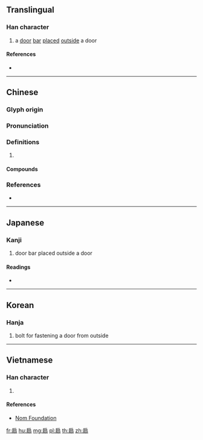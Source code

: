 {{character info/new}}
==Translingual==

===Han character===
{{Han char|rn=63|rad=戶|as=05|sn=9|four=37227|canj=HSBR,ISBR|ids=⿸戶冋, ⿸户冋}}

# a [[door]] [[bar]] [[place]]d [[outside]] a door

====References====
* {{Han ref|kx=0416.040|dkj=11728|dj=0761.030|hdz=32262.020|uh=6243|ud=25155|bh=CED3|bd=52947}}

----

==Chinese==
{{zh-forms}}

===Glyph origin===
{{Han etym}}

===Pronunciation===
{{zh-pron
|m=jiōng
|c=gwing1,gwing2
|mc=y
|oc=y
|cat=
}}

===Definitions===
{{zh-hanzi}}

# {{rfdef|zh}}

====Compounds====
{{zh-der|基扃|泉扃|扃關|扃戶|扃扃|扃鐍|扃鍵|扃門|扃絹|門不夜扃}}

===References===
* {{R:yue:mfccd}}

----

==Japanese==

===Kanji===
{{ja-kanji|grade=|rs=戶05}}

# door bar placed outside a door

====Readings====
* {{ja-readings|on=[[けい]] (kei), [[きょう]] (kyō), [[へん]] (hen)|kun=[[かんぬき]] (kannuki), [[とびら]] (tobira)}}

----

==Korean==

===Hanja===
{{ko-hanja|hangeul=경|eumhun=|rv=gyeong|mr=kyŏng|y=kyeng}}

# bolt for fastening a door from outside

----

==Vietnamese==

===Han character===
{{vi-readings|rs=戶05|hanviet=quynh}}

# {{defn|lang=vi|sort=戶05}}

====References====
* [http://nomfoundation.org/common/nom_details.php?codepoint=6243 Nom Foundation]

[[fr:扃]]
[[hu:扃]]
[[mg:扃]]
[[pl:扃]]
[[th:扃]]
[[zh:扃]]